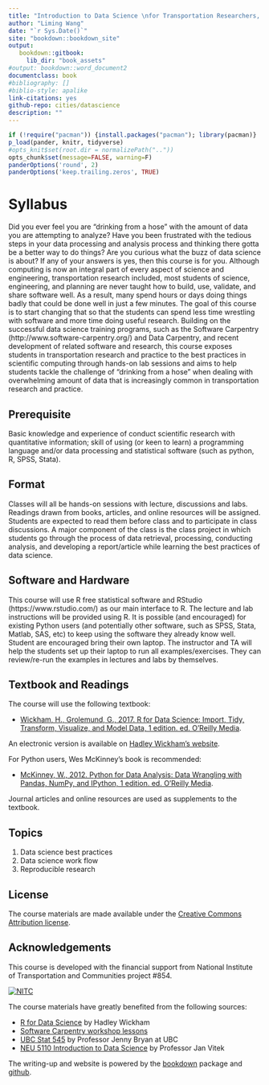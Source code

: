 ```yaml
--- 
title: "Introduction to Data Science \nfor Transportation Researchers, Planners, and Engineers"
author: "Liming Wang"
date: "`r Sys.Date()`"
site: "bookdown::bookdown_site"
output:
   bookdown::gitbook:
     lib_dir: "book_assets"
#output: bookdown::word_document2
documentclass: book
#bibliography: []
#biblio-style: apalike
link-citations: yes
github-repo: cities/datascience
description: ""
---
```


```r
if (!require("pacman")) {install.packages("pacman"); library(pacman)}
p_load(pander, knitr, tidyverse)
#opts_knit$set(root.dir = normalizePath(".."))
opts_chunk$set(message=FALSE, warning=F)
panderOptions('round', 2)
panderOptions('keep.trailing.zeros', TRUE)
```


# Syllabus

Did you ever feel you are “drinking from a hose” with the amount of data you are attempting to analyze? Have you been frustrated with the tedious steps in your data processing and analysis process and thinking there gotta be a better way to do things? Are you curious what the buzz of data science is about? If any of your answers is yes, then this course is for you. Although computing is now an integral part of every aspect of science and engineering, transportation research included, most students of science, engineering, and planning are never taught how to build, use, validate, and share software well. As a result, many spend hours or days doing things badly that could be done well in just a few minutes. The goal of this course is to start changing that so that the students can spend less time wrestling with software and more time doing useful research. Building on the successful data science training programs, such as the Software Carpentry (http://www.software-carpentry.org/) and Data Carpentry, and recent development of related software and research, this course exposes students in transportation research and practice to the best practices in scientific computing through hands-on lab sessions and aims to help students tackle the challenge of "drinking from a hose" when dealing with overwhelming amount of data that is increasingly common in transportation research and practice.

## Prerequisite

Basic knowledge and experience of conduct scientific research with quantitative information; skill of using (or keen to learn) a programming language and/or data processing and statistical software (such as python, R, SPSS, Stata).

## Format

Classes will all be hands-on sessions with lecture, discussions and labs. Readings drawn from books, articles, and online resources will be assigned. Students are expected to read them before class and to participate in class discussions. A major component of the class is the class project in which students go through the process of data retrieval, processing, conducting analysis, and developing a report/article while learning the best practices of data science.

## Software and Hardware

This course will use R free statistical software and RStudio (https://www.rstudio.com/) as our main interface to R. The lecture and lab instructions will be provided using R. It is possible (and encouraged) for existing Python users (and potentially other software, such as SPSS, Stata, Matlab, SAS, etc) to keep using the software they already know well. Student are encouraged bring their own laptop. The instructor and TA will help the students set up their laptop to run all examples/exercises. They can review/re-run the examples in lectures and labs by themselves. 

## Textbook and Readings

The course will use the following textbook:

- [Wickham, H., Grolemund, G., 2017. R for Data Science: Import, Tidy, Transform, Visualize, and Model Data, 1 edition. ed. O’Reilly Media](https://www.amazon.com/Data-Science-Transform-Visualize-Model/dp/1491910399).

An electronic version is available on [Hadley Wickham's website](http://r4ds.had.co.nz/).

For Python users, Wes McKinney’s book is recommended:

- [McKinney, W., 2012. Python for Data Analysis: Data Wrangling with Pandas, NumPy, and IPython, 1 edition. ed. O’Reilly Media](https://www.amazon.com/Python-Data-Analysis-Wrangling-IPython/dp/1449319793).

Journal articles and online resources are used as supplements to the textbook.

## Topics

1. Data science best practices
2. Data science work flow
3. Reproducible research

## License

The course materials are made available under the [Creative Commons Attribution license](https://creativecommons.org/licenses/by/4.0/).

## Acknowledgements

This course is developed with the financial support from National Institute of Transportation and Communities project #854.

<div style="width:300px">
[![NITC](http://nitc.trec.pdx.edu/sites/default/files/nitc_4c_horiz_tag.jpg)](http://nitc.trec.pdx.edu/)
</div>

The course materials have greatly benefited from the following sources:

- [R for Data Science](https://github.com/hadley/r4ds) by Hadley Wickham
- [Software Carpentry workshop lessons](https://software-carpentry.org/lessons/)
- [UBC Stat 545](http://stat545.com) by Professor Jenny Bryan at UBC
- [NEU 5110 Introduction to Data Science](http://janvitek.org/events/NEU/5110/) by Professor Jan Vitek

The writing-up and website is powered by the [bookdown](https://bookdown.org) package and [github](https://www.github.com).

<!-- 
## PSU Accessibility and Title IX Statements

### Access and Inclusion for Students with Disabilities

Access and Inclusion for Students with Disabilities
PSU values diversity and inclusion; we are committed to fostering mutual respect and full participation for all students. My goal is to create a learning environment that is equitable, useable, inclusive, and welcoming. If any aspects of instruction or course design result in barriers to your inclusion or learning, please notify me. The Disability  Resource Center (DRC) provides reasonable accommodations for students who encounter barriers in the learning environment.

If you have, or think you may have, a disability that may affect your work in this class and feel you need accommodations, contact the Disability Resource Center to schedule an appointment and initiate a conversation about reasonable accommodations. The DRC is located in 116 Smith Memorial Student Union, 503-725-4150, drc@pdx.edu, https://www.pdx.edu/drc.

If you already have accommodations, please contact me to make sure that I have received a faculty notification letter and discuss your accommodations.
Students who need accommodations for tests and quizzes are expected to schedule their tests to overlap with the time the class is taking the test.
Please be aware that the accessible tables or chairs in the room should remain available for students who find that standard classroom seating is not useable. 
For information about emergency preparedness, please go to the Fire and Life Safety webpage (https://www.pdx.edu/environmental-health-safety/fire-and-life-safety) for information.

### Title IX Statement

Portland State is committed to providing an environment free of all forms of prohibited discrimination and sexual harassment (sexual assault, domestic and dating violence, and gender or sex-based harassment and stalking). If you have experienced any form of gender or sex-based discrimination or sexual harassment, know that help and support are available. PSU has staff members trained to support survivors in navigating campus life, accessing health and counseling services, providing academic and on-housing accommodations, helping with legal protective orders, and more. Information about PSU’s support services on campus, including confidential services and reporting options, can be found on PSU’s Sexual Misconduct Prevention and Response website at: http://www.pdx.edu/sexual-assault/get-help or you may call a confidential IPV Advocate at 503-725-5672. You may report any incident of discrimination or discriminatory harassment, including sexual harassment, to either the Office of Equity and Compliance or the Office of the Dean of Student Life.

Please be aware that all PSU faculty members and instructors are required to report information of an incident that may constitute prohibited discrimination, including sexual harassment and sexual violence. This means that if you tell me about a situation of sexual harassment or sexual violence that may have violated university policy or student code of conduct, I have to share the information with my supervisor, the University’s Title IX Coordinator or the Office of the Dean of Student Life. For more information about Title IX please complete the required student module Creating a Safe Campus in your D2L.
-->